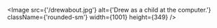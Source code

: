 
<Image
    src={'/drewabout.jpg'}
    alt={'Drew as a child at the computer.'}
    className={'rounded-sm'}
    width={1001}
    height={349}
/>


<TechStack />